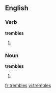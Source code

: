 ==English==

===Verb===
'''trembles'''

# {{third-person singular of|[[tremble]]}}

===Noun===
'''trembles'''
# {{plural of|[[tremble]]}}

[[fr:trembles]]
[[vi:trembles]]